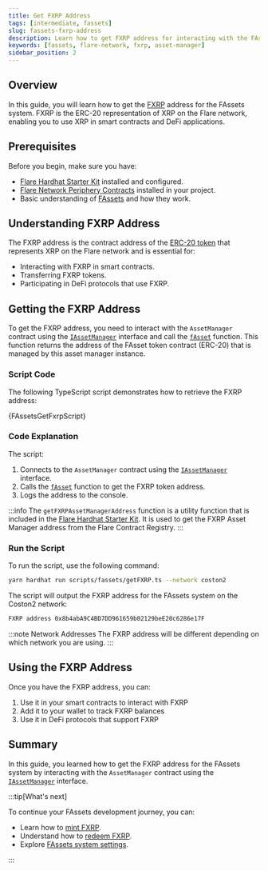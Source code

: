 ```yaml
---
title: Get FXRP Address
tags: [intermediate, fassets]
slug: fassets-fxrp-address
description: Learn how to get FXRP address for interacting with the FAssets system
keywords: [fassets, flare-network, fxrp, asset-manager]
sidebar_position: 2
---
```



## Overview

In this guide, you will learn how to get the [FXRP](/fassets/reference) address for the FAssets system.
FXRP is the ERC-20 representation of XRP on the Flare network, enabling you to use XRP in smart contracts and DeFi applications.

## Prerequisites

Before you begin, make sure you have:

- [Flare Hardhat Starter Kit](/network/guides/hardhat-foundry-starter-kit) installed and configured.
- [Flare Network Periphery Contracts](https://www.npmjs.com/package/@flarenetwork/flare-periphery-contracts) installed in your project.
- Basic understanding of [FAssets](/fassets/overview) and how they work.

## Understanding FXRP Address

The FXRP address is the contract address of the [ERC-20 token](https://ethereum.org/en/developers/docs/standards/tokens/erc-20/) that represents XRP on the Flare network and is essential for:

- Interacting with FXRP in smart contracts.
- Transferring FXRP tokens.
- Participating in DeFi protocols that use FXRP.

## Getting the FXRP Address

To get the FXRP address, you need to interact with the `AssetManager` contract using the [`IAssetManager`](/fassets/reference/IAssetManager) interface and call the [`fAsset`](/fassets/reference/IAssetManager#fasset) function.
This function returns the address of the FAsset token contract (ERC-20) that is managed by this asset manager instance.

### Script Code

The following TypeScript script demonstrates how to retrieve the FXRP address:

<CodeBlock language="javascript" title="scripts/fassets/getFXRP.ts">
  {FAssetsGetFxrpScript}
</CodeBlock>

### Code Explanation

The script:

1. Connects to the `AssetManager` contract using the [`IAssetManager`](/fassets/reference/IAssetManager) interface.
2. Calls the [`fAsset`](/fassets/reference/IAssetManager#fasset) function to get the FXRP token address.
3. Logs the address to the console.

:::info
The `getFXRPAssetManagerAddress` function is a utility function that is included in the [Flare Hardhat Starter Kit](/network/guides/hardhat-foundry-starter-kit).
It is used to get the FXRP Asset Manager address from the Flare Contract Registry.
:::

### Run the Script

To run the script, use the following command:

```bash
yarn hardhat run scripts/fassets/getFXRP.ts --network coston2
```

The script will output the FXRP address for the FAssets system on the Coston2 network:

```bash
FXRP address 0x8b4abA9C4BD7DD961659b02129beE20c6286e17F
```

:::note Network Addresses
The FXRP address will be different depending on which network you are using.
:::

## Using the FXRP Address

Once you have the FXRP address, you can:

1. Use it in your smart contracts to interact with FXRP
2. Add it to your wallet to track FXRP balances
3. Use it in DeFi protocols that support FXRP

## Summary

In this guide, you learned how to get the FXRP address for the FAssets system by interacting with the `AssetManager` contract using the [`IAssetManager`](/fassets/reference/IAssetManager) interface.

:::tip[What's next]

To continue your FAssets development journey, you can:

- Learn how to [mint FXRP](/fassets/developer-guides/fassets-mint).
- Understand how to [redeem FXRP](/fassets/developer-guides/fassets-redeem).
- Explore [FAssets system settings](/fassets/operational-parameters).

:::
